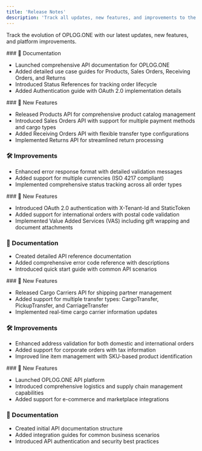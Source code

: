 ```yaml
---
title: 'Release Notes'
description: 'Track all updates, new features, and improvements to the OPLOG.ONE API platform'
---
```


Track the evolution of OPLOG.ONE with our latest updates, new features, and platform improvements.

<Update label="June 2025">
  ### 📘 Documentation

  * Launched comprehensive API documentation for OPLOG.ONE
  * Added detailed use case guides for Products, Sales Orders, Receiving Orders, and Returns
  * Introduced Status References for tracking order lifecycle
  * Added Authentication guide with OAuth 2.0 implementation details
</Update>

<Update label="May 2025">
  ### 🚀 New Features

  * Released Products API for comprehensive product catalog management
  * Introduced Sales Orders API with support for multiple payment methods and cargo types
  * Added Receiving Orders API with flexible transfer type configurations
  * Implemented Returns API for streamlined return processing

  ### 🛠 Improvements

  * Enhanced error response format with detailed validation messages
  * Added support for multiple currencies (ISO 4217 compliant)
  * Implemented comprehensive status tracking across all order types
</Update>

<Update label="April 2025">
  ### 🚀 New Features

  * Introduced OAuth 2.0 authentication with X-Tenant-Id and StaticToken
  * Added support for international orders with postal code validation
  * Implemented Value Added Services (VAS) including gift wrapping and document attachments

  ### 📘 Documentation

  * Created detailed API reference documentation
  * Added comprehensive error code reference with descriptions
  * Introduced quick start guide with common API scenarios
</Update>

<Update label="March 2025">
  ### 🚀 New Features

  * Released Cargo Carriers API for shipping partner management
  * Added support for multiple transfer types: CargoTransfer, PickupTransfer, and CarriageTransfer
  * Implemented real-time cargo carrier information updates

  ### 🛠 Improvements

  * Enhanced address validation for both domestic and international orders
  * Added support for corporate orders with tax information
  * Improved line item management with SKU-based product identification
</Update>

<Update label="February 2025">
  ### 🚀 New Features

  * Launched OPLOG.ONE API platform
  * Introduced comprehensive logistics and supply chain management capabilities
  * Added support for e-commerce and marketplace integrations

  ### 📘 Documentation

  * Created initial API documentation structure
  * Added integration guides for common business scenarios
  * Introduced API authentication and security best practices
</Update>